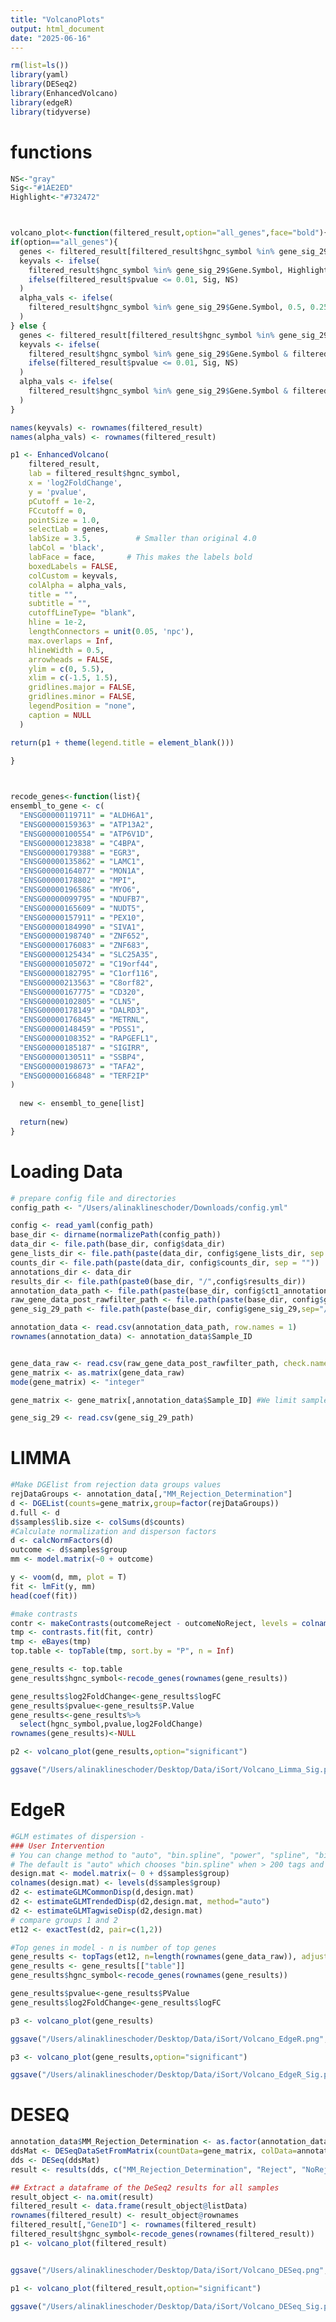 ```yaml
---
title: "VolcanoPlots"
output: html_document
date: "2025-06-16"
---
```


```r
rm(list=ls())
library(yaml)
library(DESeq2)
library(EnhancedVolcano)
library(edgeR)
library(tidyverse)
```

# functions
```r
NS<-"gray"
Sig<-"#1AE2ED"
Highlight<-"#732472"



volcano_plot<-function(filtered_result,option="all_genes",face="bold"){
if(option=="all_genes"){
  genes <- filtered_result[filtered_result$hgnc_symbol %in% gene_sig_29$Gene.Symbol, "hgnc_symbol"]
  keyvals <- ifelse(
    filtered_result$hgnc_symbol %in% gene_sig_29$Gene.Symbol, Highlight,
    ifelse(filtered_result$pvalue <= 0.01, Sig, NS)
  )
  alpha_vals <- ifelse(
    filtered_result$hgnc_symbol %in% gene_sig_29$Gene.Symbol, 0.5, 0.25
  )
} else {
  genes <- filtered_result[filtered_result$hgnc_symbol %in% gene_sig_29$Gene.Symbol & filtered_result$pvalue <= 0.01, "hgnc_symbol"]
  keyvals <- ifelse(
    filtered_result$hgnc_symbol %in% gene_sig_29$Gene.Symbol & filtered_result$pvalue <= 0.01, Highlight,
    ifelse(filtered_result$pvalue <= 0.01, Sig, NS)
  )
  alpha_vals <- ifelse(
    filtered_result$hgnc_symbol %in% gene_sig_29$Gene.Symbol & filtered_result$pvalue <= 0.01, 0.5, 0.25
  )
}

names(keyvals) <- rownames(filtered_result)
names(alpha_vals) <- rownames(filtered_result)

p1 <- EnhancedVolcano(
    filtered_result,
    lab = filtered_result$hgnc_symbol,
    x = 'log2FoldChange',
    y = 'pvalue',
    pCutoff = 1e-2,
    FCcutoff = 0,
    pointSize = 1.0,
    selectLab = genes,
    labSize = 3.5,          # Smaller than original 4.0
    labCol = 'black',
    labFace = face,       # This makes the labels bold
    boxedLabels = FALSE,
    colCustom = keyvals,
    colAlpha = alpha_vals,
    title = "",
    subtitle = "",
    cutoffLineType= "blank",
    hline = 1e-2,
    lengthConnectors = unit(0.05, 'npc'),
    max.overlaps = Inf,
    hlineWidth = 0.5,
    arrowheads = FALSE,
    ylim = c(0, 5.5),
    xlim = c(-1.5, 1.5), 
    gridlines.major = FALSE,
    gridlines.minor = FALSE,
    legendPosition = "none",
    caption = NULL
  )

return(p1 + theme(legend.title = element_blank()))

}
  


recode_genes<-function(list){
ensembl_to_gene <- c(
  "ENSG00000119711" = "ALDH6A1",
  "ENSG00000159363" = "ATP13A2",
  "ENSG00000100554" = "ATP6V1D",
  "ENSG00000123838" = "C4BPA",
  "ENSG00000179388" = "EGR3",
  "ENSG00000135862" = "LAMC1",
  "ENSG00000164077" = "MON1A",
  "ENSG00000178802" = "MPI",
  "ENSG00000196586" = "MYO6",
  "ENSG00000099795" = "NDUFB7",
  "ENSG00000165609" = "NUDT5",
  "ENSG00000157911" = "PEX10",
  "ENSG00000184990" = "SIVA1",
  "ENSG00000198740" = "ZNF652",
  "ENSG00000176083" = "ZNF683",
  "ENSG00000125434" = "SLC25A35",
  "ENSG00000105072" = "C19orf44",
  "ENSG00000182795" = "C1orf116",
  "ENSG00000213563" = "C8orf82",
  "ENSG00000167775" = "CD320",
  "ENSG00000102805" = "CLN5",
  "ENSG00000178149" = "DALRD3",
  "ENSG00000176845" = "METRNL",
  "ENSG00000148459" = "PDSS1",
  "ENSG00000108352" = "RAPGEFL1",
  "ENSG00000185187" = "SIGIRR",
  "ENSG00000130511" = "SSBP4",
  "ENSG00000198673" = "TAFA2",
  "ENSG00000166848" = "TERF2IP"
)
  
  new <- ensembl_to_gene[list]
  
  return(new)
}
```


# Loading Data
```r
# prepare config file and directories
config_path <- "/Users/alinaklineschoder/Downloads/config.yml"

config <- read_yaml(config_path)
base_dir <- dirname(normalizePath(config_path))
data_dir <- file.path(base_dir, config$data_dir)
gene_lists_dir <- file.path(paste(data_dir, config$gene_lists_dir, sep = ""))
counts_dir <- file.path(paste(data_dir, config$counts_dir, sep = ""))
annotations_dir <- data_dir
results_dir <- file.path(paste0(base_dir, "/",config$results_dir))
annotation_data_path <- file.path(paste(base_dir, config$ct1_annotations_123samples, sep = "/"))
raw_gene_data_post_rawfilter_path <- file.path(paste(base_dir, config$gene_data_raw_counts, sep = "/"))
gene_sig_29_path <- file.path(paste(base_dir, config$gene_sig_29,sep="/"))

annotation_data <- read.csv(annotation_data_path, row.names = 1)
rownames(annotation_data) <- annotation_data$Sample_ID


gene_data_raw <- read.csv(raw_gene_data_post_rawfilter_path, check.names = F, row.names = 1)
gene_matrix <- as.matrix(gene_data_raw)
mode(gene_matrix) <- "integer"

gene_matrix <- gene_matrix[,annotation_data$Sample_ID] #We limit samples to the ones in the annotation file.There are total 123 samples and 11170 genes.

gene_sig_29 <- read.csv(gene_sig_29_path)
```



# LIMMA
```r
#Make DGElist from rejection data groups values
rejDataGroups <- annotation_data[,"MM_Rejection_Determination"]
d <- DGEList(counts=gene_matrix,group=factor(rejDataGroups))
d.full <- d
d$samples$lib.size <- colSums(d$counts)
#Calculate normalization and disperson factors
d <- calcNormFactors(d)
outcome <- d$samples$group
mm <- model.matrix(~0 + outcome)

y <- voom(d, mm, plot = T)
fit <- lmFit(y, mm)
head(coef(fit))

#make contrasts
contr <- makeContrasts(outcomeReject - outcomeNoReject, levels = colnames(coef(fit)))
tmp <- contrasts.fit(fit, contr)
tmp <- eBayes(tmp)
top.table <- topTable(tmp, sort.by = "P", n = Inf)

gene_results <- top.table
gene_results$hgnc_symbol<-recode_genes(rownames(gene_results))

gene_results$log2FoldChange<-gene_results$logFC
gene_results$pvalue<-gene_results$P.Value
gene_results<-gene_results%>%
  select(hgnc_symbol,pvalue,log2FoldChange)
rownames(gene_results)<-NULL

p2 <- volcano_plot(gene_results,option="significant")

ggsave("/Users/alinaklineschoder/Desktop/Data/iSort/Volcano_Limma_Sig.png",p2,dpi = 300,width = 8,height = 8)

```

# EdgeR
```r
#GLM estimates of dispersion - 
### User Intervention
# You can change method to "auto", "bin.spline", "power", "spline", "bin.loess".
# The default is "auto" which chooses "bin.spline" when > 200 tags and "power" otherwise.
design.mat <- model.matrix(~ 0 + d$samples$group)
colnames(design.mat) <- levels(d$samples$group)
d2 <- estimateGLMCommonDisp(d,design.mat)
d2 <- estimateGLMTrendedDisp(d2,design.mat, method="auto")
d2 <- estimateGLMTagwiseDisp(d2,design.mat)
# compare groups 1 and 2
et12 <- exactTest(d2, pair=c(1,2)) 

#Top genes in model - n is number of top genes
gene_results <- topTags(et12, n=length(rownames(gene_data_raw)), adjust.method = "BH")
gene_results <- gene_results[["table"]]
gene_results$hgnc_symbol<-recode_genes(rownames(gene_results))

gene_results$pvalue<-gene_results$PValue
gene_results$log2FoldChange<-gene_results$logFC

p3 <- volcano_plot(gene_results)

ggsave("/Users/alinaklineschoder/Desktop/Data/iSort/Volcano_EdgeR.png",p3,dpi = 300,width = 8,height = 8)

p3 <- volcano_plot(gene_results,option="significant")

ggsave("/Users/alinaklineschoder/Desktop/Data/iSort/Volcano_EdgeR_Sig.png",p3,dpi = 300,width = 8,height = 8)
```


# DESEQ
```r
annotation_data$MM_Rejection_Determination <- as.factor(annotation_data$MM_Rejection_Determination)
ddsMat <- DESeqDataSetFromMatrix(countData=gene_matrix, colData=annotation_data, design= ~ MM_Rejection_Determination)
dds <- DESeq(ddsMat)
result <- results(dds, c("MM_Rejection_Determination", "Reject", "NoReject"))

## Extract a dataframe of the DeSeq2 results for all samples
result_object <- na.omit(result)
filtered_result <- data.frame(result_object@listData)
rownames(filtered_result) <- result_object@rownames
filtered_result[,"GeneID"] <- rownames(filtered_result)
filtered_result$hgnc_symbol<-recode_genes(rownames(filtered_result))
p1 <- volcano_plot(filtered_result)


ggsave("/Users/alinaklineschoder/Desktop/Data/iSort/Volcano_DESeq.png",p1,dpi = 300,width = 8,height = 8)

p1 <- volcano_plot(filtered_result,option="significant")

ggsave("/Users/alinaklineschoder/Desktop/Data/iSort/Volcano_DESeq_Sig.png",p1,dpi = 300,width = 8,height = 8)
```